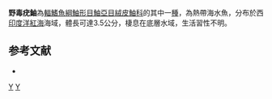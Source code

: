 {{Speciesbox
| taxon = Ptarmus gallus
| binomial_authority =  [[Kossmann|Kossmann]] & [[Räuber|Räuber]], 1877 
| status = NE
| status_system = IUCN3.1
| synonyms = *''Tetraroge gallus'', <small>Kossmann & Räuber, 1877</small>
}}
'''野毒疣鮋'''為[[輻鰭魚綱|輻鰭魚綱]][[鮋形目|鮋形目]][[鮋亞目|鮋亞目]][[絨皮鮋科|絨皮鮋科]]的其中一[[種|種]]，為熱帶海水魚，分布於西[[印度洋|印度洋]][[紅海|紅海]]海域，體長可達3.5公分，棲息在底層水域，生活習性不明。

==参考文献==
*{{FishBase_species|genus=Ptarmus|species=gallus|year=2014|month=6}}

{{refend}}
{{鮋形目小作品}}
{{Taxonbar}}
[[Category:_1877年描述的鱼类|Y]]
[[Category:毒疣鮋屬|Y]]